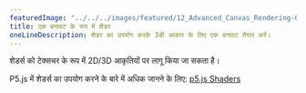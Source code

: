 ---
featuredImage: "../../../images/featured/12_Advanced_Canvas_Rendering-02_Shader_As_A_Texture-thumbnail.png"
title: एक बनावट के रूप में शेडर
oneLineDescription: शेडर का उपयोग करके 3डी आकार के लिए एक बनावट तैयार करें।
---

शेडर्स को टेक्सचर के रूप में 2D/3D आकृतियों पर लागू किया जा सकता है।

P5.js में शेडर्स का उपयोग करने के बारे में अधिक जानने के लिए:
<a href='https://itp-xstory.github.io/p5js-shaders/'>p5.js Shaders</a>